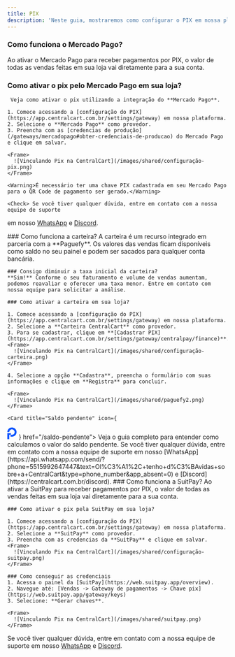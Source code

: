 ```yaml
---
title: PIX
description: 'Neste guia, mostraremos como configurar o PIX em nossa plataforma.'
---
```


<Tabs>
  <Tab title="Mercado Pago">

  ### Como funciona o Mercado Pago?
Ao ativar o Mercado Pago para receber pagamentos por PIX, o valor de todas as vendas feitas em sua loja vai diretamente para a sua conta.

### Como ativar o pix pelo Mercado Pago em sua loja?

     Veja como ativar o pix utilizando a integração do **Mercado Pago**.

    1. Comece acessando a [configuração do PIX](https://app.centralcart.com.br/settings/gateway) em nossa plataforma.
    2. Selecione o **Mercado Pago** como provedor.
    3. Preencha com as [credencias de produção](/gateways/mercadopago#obter-credenciais-de-producao) do Mercado Pago e clique em salvar.

    <Frame>
      ![Vinculando Pix na CentralCart](/images/shared/configuração-pix.png)
    </Frame>

    <Warning>É necessário ter uma chave PIX cadastrada em seu Mercado Pago para o QR Code de pagamento ser gerado.</Warning> 

    <Check> Se você tiver qualquer dúvida, entre em contato com a nossa equipe de suporte
em nosso [WhatsApp](https://api.whatsapp.com/send/?phone=5515992647447&text=Ol%C3%A1%2C+tenho+d%C3%BAvidas+sobre+a+CentralCart&type=phone_number&app_absent=0) 
e [Discord](https://centralcart.com.br/discord).</Check>

  </Tab>
    <Tab title="Carteira PIX"> 
    ### Como funciona a carteira?
    A carteira é um recurso integrado em parceria com a **Paguefy**. 
    Os valores das vendas ficam disponíveis como saldo no seu painel e podem ser sacados para qualquer conta bancária.

    ### Consigo diminuir a taxa inicial da carteira?
    **Sim!** Conforme o seu faturamento e volume de vendas aumentam, podemos reavaliar e oferecer uma taxa menor. Entre em contato com nossa equipe para solicitar a análise.

    ### Como ativar a carteira em sua loja?

    1. Comece acessando a [configuração do PIX](https://app.centralcart.com.br/settings/gateway) em nossa plataforma.
    2. Selecione a **Carteira CentralCart** como provedor.
    3. Para se cadastrar, clique em **[Cadastrar PIX](https://app.centralcart.com.br/settings/gateway/centralpay/finance)**.
    <Frame>
      ![Vinculando Pix na CentralCart](/images/shared/configuração-carteira.png)
    </Frame>

    4. Selecione a opção **Cadastra**, preencha o formulário com suas informações e clique em **Registra** para concluir.

    <Frame>
      ![Vinculando Pix na CentralCart](/images/shared/paguefy2.png)
    </Frame>

    <Card title="Saldo pendente" icon={
<svg width="22" height="27" viewBox="0 0 22 27" fill="none" xmlns="http://www.w3.org/2000/svg">
<path d="M10.5349 21.0698C12.6185 21.0698 14.6553 20.4519 16.3878 19.2943C18.1202 18.1367 19.4705 16.4914 20.2678 14.5664C21.0652 12.6414 21.2738 10.5232 20.8673 8.47964C20.4609 6.43607 19.4575 4.55893 17.9842 3.0856C16.5108 1.61227 14.6337 0.608921 12.5901 0.20243C10.5466 -0.204061 8.42836 0.00456441 6.50336 0.801925C4.57836 1.59928 2.93304 2.94957 1.77545 4.68202C0.617861 6.41447 3.14615e-07 8.45128 0 10.5349H4.34037C4.34037 9.30973 4.70367 8.11208 5.38434 7.0934C6.065 6.07472 7.03245 5.28075 8.16435 4.81191C9.29625 4.34306 10.5418 4.22039 11.7434 4.4594C12.945 4.69842 14.0487 5.28839 14.9151 6.15471C15.7814 7.02103 16.3714 8.12478 16.6104 9.3264C16.8494 10.528 16.7267 11.7735 16.2579 12.9054C15.789 14.0373 14.9951 15.0048 13.9764 15.6854C12.9577 16.3661 11.76 16.7294 10.5349 16.7294L7.38896 16.7673V21.0698H10.5349Z" fill="#0651FE"/>
<path d="M0 13.0137H4.33789L7.95734 13.0728V16.7672H4.33789V26.6471H0V13.0137Z" fill="#0651FE"/>
</svg>
    }  href="/saldo-pendente"> 
  Veja o guia completo para entender como calculamos o valor do saldo pendente.
</Card>

<Check>
Se você tiver qualquer dúvida, entre em contato com a nossa equipe de suporte
em nosso [WhatsApp](https://api.whatsapp.com/send/?phone=5515992647447&text=Ol%C3%A1%2C+tenho+d%C3%BAvidas+sobre+a+CentralCart&type=phone_number&app_absent=0) 
e [Discord](https://centralcart.com.br/discord).
</Check>

</Tab>
    <Tab title="SuitPay"> 
    ### Como funciona a SuitPay?
    Ao ativar a SuitPay para receber pagamentos por PIX, o valor de todas as vendas feitas em sua loja vai diretamente para a sua conta.

    ### Como ativar o pix pela SuitPay em sua loja?

    1. Comece acessando a [configuração do PIX](https://app.centralcart.com.br/settings/gateway) em nossa plataforma.
    2. Selecione a **SuitPay** como provedor.
    3. Preencha com as credencias da **SuitPay** e clique em salvar.
    <Frame>
      ![Vinculando Pix na CentralCart](/images/shared/configuração-suitpay.png)
    </Frame>

    ### Como conseguir as credenciais
    1. Acessa o painel da [SuitPay](https://web.suitpay.app/overview).
    2. Navegue até: [Vendas -> Gateway de pagamentos -> Chave pix](https://web.suitpay.app/gateway/keys)
    3. Selecione: **Gerar chaves**.

    <Frame>
      ![Vinculando Pix na CentralCart](/images/shared/suitpay.png)
    </Frame>

<Check>Se você tiver qualquer dúvida, entre em contato com a nossa equipe de suporte
em nosso [WhatsApp](https://api.whatsapp.com/send/?phone=5515992647447&text=Ol%C3%A1%2C+tenho+d%C3%BAvidas+sobre+a+CentralCart&type=phone_number&app_absent=0) 
e [Discord](https://centralcart.com.br/discord).</Check>
  </Tab>
</Tabs>

